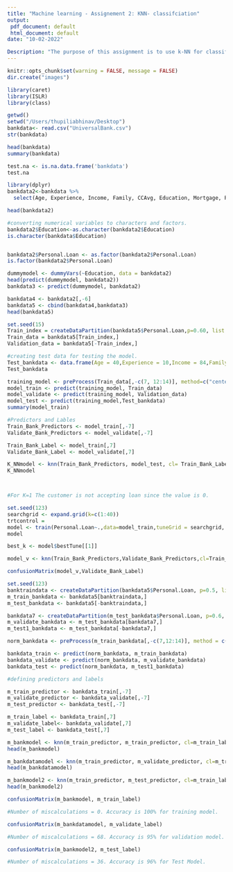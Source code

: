 ```yaml
---
title: "Machine learning - Assignement 2: KNN- classifciation"
output: 
 pdf_document: default
 html_document: default
date: "10-02-2022"

Description: "The purpose of this assignment is to use k-NN for classification."
---
```

```r
knitr::opts_chunk$set(warning = FALSE, message = FALSE)
dir.create("images")
```


```r
library(caret)
library(ISLR)
library(class)
```

```r
getwd()
setwd("/Users/thupiliabhinav/Desktop")
bankdata<- read.csv("UniversalBank.csv")
str(bankdata)
```

```r
head(bankdata)
summary(bankdata)
```
```r
test.na <- is.na.data.frame('bankdata')
test.na
```

```r
library(dplyr)
bankdata2<-bankdata %>%
  select(Age, Experience, Income, Family, CCAvg, Education, Mortgage, Personal.Loan, Securities.Account,CD.Account, Online, CreditCard)

head(bankdata2)

```
```r
#converting numerical variables to characters and factors.
bankdata2$Education<-as.character(bankdata2$Education)
is.character(bankdata$Education)


bankdata2$Personal.Loan <- as.factor(bankdata2$Personal.Loan)
is.factor(bankdata2$Personal.Loan)
```

```r
dummymodel <- dummyVars(~Education, data = bankdata2)
head(predict(dummymodel, bankdata2))
bankdata3 <- predict(dummymodel, bankdata2)
```


```r
bankdata4 <- bankdata2[,-6]
bankdata5 <- cbind(bankdata4,bankdata3)
head(bankdata5)
```

```r
set.seed(15)
Train_index = createDataPartition(bankdata5$Personal.Loan,p=0.60, list = FALSE)
Train_data = bankdata5[Train_index,]
Validation_data = bankdata5[-Train_index,]
```

```r
#creating test data for testing the model.
Test_bankdata <- data.frame(Age = 40,Experience = 10,Income = 84,Family = 2,CCAvg = 2,Mortgage = 0,Securities.Account = 0,CD.Account = 0,Online = 1,CreditCard = 1, Education_1 = 0,Education_2 = 1,Education_3 = 0)
Test_bankdata
```

```r


training_model <- preProcess(Train_data[,-c(7, 12:14)], method=c("center", "scale"))
model_train <- predict(training_model, Train_data)
model_validate <- predict(training_model, Validation_data)
model_test <- predict(training_model,Test_bankdata)
summary(model_train)
```
```r
#Predictors and Lables
Train_Bank_Predictors <- model_train[,-7] 
Validate_Bank_Predictors <- model_validate[,-7]

Train_Bank_Label <- model_train[,7]
Validate_Bank_Label <- model_validate[,7]

K_NNmodel <- knn(Train_Bank_Predictors, model_test, cl= Train_Bank_Label, k=1)
K_NNmodel



#For K=1 The customer is not accepting loan since the value is 0.
```

```r
set.seed(123)
searchgrid <- expand.grid(k=c(1:40))
trtcontrol = 
model <- train(Personal.Loan~.,data=model_train,tuneGrid = searchgrid, method="knn", trControl = trainControl("cv"))
model 

best_k <- model$bestTune[[1]]
```

```r
model_v <- knn(Train_Bank_Predictors,Validate_Bank_Predictors,cl=Train_Bank_Label, k=best_k)

confusionMatrix(model_v,Validate_Bank_Label)
```

```r
set.seed(123)
banktraindata <- createDataPartition(bankdata5$Personal.Loan, p=0.5, list = FALSE)
m_train_bankdata <- bankdata5[banktraindata,]
m_test_bankdata <- bankdata5[-banktraindata,]

bankdata7 <- createDataPartition(m_test_bankdata$Personal.Loan, p=0.6, list = FALSE)
m_validate_bankdata <- m_test_bankdata[bankdata7,]
m_test1_bankdata <- m_test_bankdata[-bankdata7,]
```



```r
norm_bankdata <- preProcess(m_train_bankdata[,-c(7,12:14)], method = c("center", "scale"))

bankdata_train <- predict(norm_bankdata, m_train_bankdata)
bankdata_validate <- predict(norm_bankdata, m_validate_bankdata)
bankdata_test <- predict(norm_bankdata, m_test1_bankdata)
```



```r
#defining predictors and labels

m_train_predictor <- bankdata_train[,-7]
m_validate_predictor <- bankdata_validate[,-7]
m_test_predictor <- bankdata_test[,-7]

m_train_label <- bankdata_train[,7]
m_validate_label<- bankdata_validate[,7]
m_test_label <- bankdata_test[,7]

```

```r
m_bankmodel <- knn(m_train_predictor, m_train_predictor, cl=m_train_label, k=best_k)
head(m_bankmodel)
```


```r
m_bankdatamodel <- knn(m_train_predictor, m_validate_predictor, cl=m_train_label, k=best_k)
head(m_bankdatamodel)
```


```r
m_bankmodel2 <- knn(m_train_predictor, m_test_predictor, cl=m_train_label, k=best_k)
head(m_bankmodel2)
```


```r
confusionMatrix(m_bankmodel, m_train_label)

#Number of miscalculations = 0. Accuracy is 100% for training model.
```


```r
confusionMatrix(m_bankdatamodel, m_validate_label)

#Number of miscalculations = 68. Accuracy is 95% for validation model.
```


```r
confusionMatrix(m_bankmodel2, m_test_label)

#Number of miscalculations = 36. Accuracy is 96% for Test Model.
```

